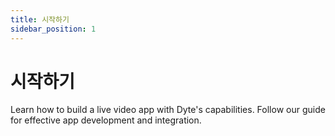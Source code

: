 ```yaml
---
title: 시작하기
sidebar_position: 1
---
```


# 시작하기

Learn how to build a live video app with Dyte's capabilities. Follow our guide for effective app development and integration.